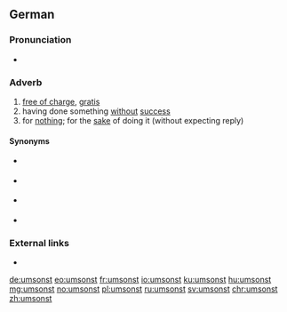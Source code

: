 ==German==

===Pronunciation===
* {{IPA|/ʊmˈzɔnst/|lang=de}}

===Adverb===
{{de-adv}}

# [[free of charge]], [[gratis]]
# having done something [[without]] [[success]]
# for [[nothing]]; for the [[sake]] of doing it (without expecting reply)

====Synonyms====
* {{sense|free of charge, gratis}} {{l|de|gratis}}
* {{sense|free of charge, gratis}} {{l|de|kostenlos}}
* {{sense|free of charge, gratis}} {{l|de|kostenfrei}}
* {{sense|without success}} {{l|de|erfolglos}}

===External links===
* {{R:Duden}}

[[de:umsonst]]
[[eo:umsonst]]
[[fr:umsonst]]
[[io:umsonst]]
[[ku:umsonst]]
[[hu:umsonst]]
[[mg:umsonst]]
[[no:umsonst]]
[[pl:umsonst]]
[[ru:umsonst]]
[[sv:umsonst]]
[[chr:umsonst]]
[[zh:umsonst]]